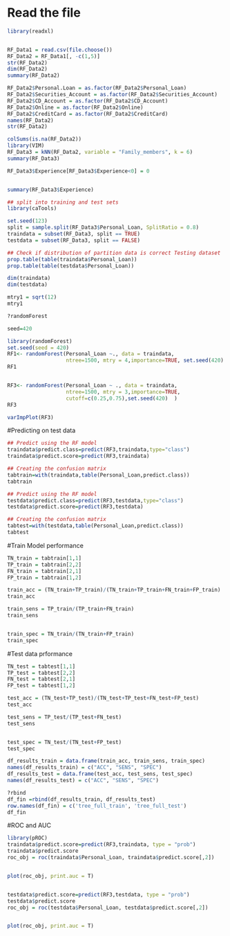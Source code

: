 

# Read the file 
```{r}

library(readxl)


RF_Data1 = read.csv(file.choose())
RF_Data2 = RF_Data1[, -c(1,5)]
str(RF_Data2)
dim(RF_Data2)
summary(RF_Data2)

```

```{r}
RF_Data2$Personal.Loan = as.factor(RF_Data2$Personal_Loan)
RF_Data2$Securities_Account = as.factor(RF_Data2$Securities_Account)
RF_Data2$CD_Account = as.factor(RF_Data2$CD_Account)
RF_Data2$Online = as.factor(RF_Data2$Online)
RF_Data2$CreditCard = as.factor(RF_Data2$CreditCard)
names(RF_Data2)
str(RF_Data2)
```

```{r}
colSums(is.na(RF_Data2))
library(VIM)
RF_Data3 = kNN(RF_Data2, variable = "Family_members", k = 6)
summary(RF_Data3)

```

```{r}
RF_Data3$Experience[RF_Data3$Experience<0] = 0


summary(RF_Data3$Experience)
```


```{r}
## split into training and test sets
library(caTools)

set.seed(123)
split = sample.split(RF_Data3$Personal_Loan, SplitRatio = 0.8)
traindata = subset(RF_Data3, split == TRUE)
testdata = subset(RF_Data3, split == FALSE)

## Check if distribution of partition data is correct Testing dataset
prop.table(table(traindata$Personal_Loan))
prop.table(table(testdata$Personal_Loan))

```

```{r}
dim(traindata)
dim(testdata)
```


```{r}
mtry1 = sqrt(12)
mtry1

?randomForest

seed=420

library(randomForest)
set.seed(seed = 420)
RF1<- randomForest(Personal_Loan ~., data = traindata, 
                   ntree=1500, mtry = 4,importance=TRUE, set.seed(420) )
RF1



```

```{r}
RF3<- randomForest(Personal_Loan ~ ., data = traindata, 
                   ntree=1500, mtry = 3,importance=TRUE, 
                   cutoff=c(0.25,0.75),set.seed(420)  )
RF3
```


```{r}
varImpPlot(RF3)
```

#Predicting on test data

```{r}
## Predict using the RF model
traindata$predict.class=predict(RF3,traindata,type="class")
traindata$predict.score=predict(RF3,traindata)

## Creating the confusion matrix
tabtrain=with(traindata,table(Personal_Loan,predict.class))
tabtrain
```

```{r}
## Predict using the RF model
testdata$predict.class=predict(RF3,testdata,type="class")
testdata$predict.score=predict(RF3,testdata)

## Creating the confusion matrix
tabtest=with(testdata,table(Personal_Loan,predict.class))
tabtest
```

#Train Model performance

```{r}
TN_train = tabtrain[1,1]
TP_train = tabtrain[2,2]
FN_train = tabtrain[2,1]
FP_train = tabtrain[1,2]

train_acc = (TN_train+TP_train)/(TN_train+TP_train+FN_train+FP_train)
train_acc

train_sens = TP_train/(TP_train+FN_train)
train_sens


train_spec = TN_train/(TN_train+FP_train)
train_spec
```

#Test data prformance

```{r}
TN_test = tabtest[1,1]
TP_test = tabtest[2,2]
FN_test = tabtest[2,1]
FP_test = tabtest[1,2]

test_acc = (TN_test+TP_test)/(TN_test+TP_test+FN_test+FP_test)
test_acc

test_sens = TP_test/(TP_test+FN_test)
test_sens


test_spec = TN_test/(TN_test+FP_test)
test_spec
```

```{r}
df_results_train = data.frame(train_acc, train_sens, train_spec)
names(df_results_train) = c("ACC", "SENS", "SPEC")
df_results_test = data.frame(test_acc, test_sens, test_spec)
names(df_results_test) = c("ACC", "SENS", "SPEC")

?rbind
df_fin =rbind(df_results_train, df_results_test)
row.names(df_fin) = c('tree_full_train', 'tree_full_test')
df_fin
```


#ROC and AUC

```{r}
library(pROC)
traindata$predict.score=predict(RF3,traindata, type = "prob")
traindata$predict.score
roc_obj = roc(traindata$Personal_Loan, traindata$predict.score[,2])


plot(roc_obj, print.auc = T)


testdata$predict.score=predict(RF3,testdata, type = "prob")
testdata$predict.score
roc_obj = roc(testdata$Personal_Loan, testdata$predict.score[,2])


plot(roc_obj, print.auc = T)
```







